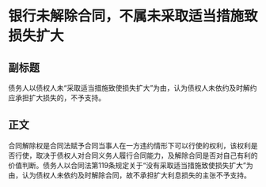 # 银行未解除合同，不属未采取适当措施致损失扩大
## 副标题
债务人以债权人未“采取适当措施致使损失扩大”为由，认为债权人未依约及时解约应承担扩大损失的，不予支持。
## 正文
合同解除权是合同法赋予合同当事人在一方违约情形下可以行使的权利，该权利是否行使，取决于债权人对合同义务人履行合同能力，及解除合同是否对自己有利的价值判断。债务人以合同法第119条规定关于“没有采取适当措施致使损失扩大”为由，认为债权人未依约及时解除合同，故不承担扩大利息损失的主张不予支持。